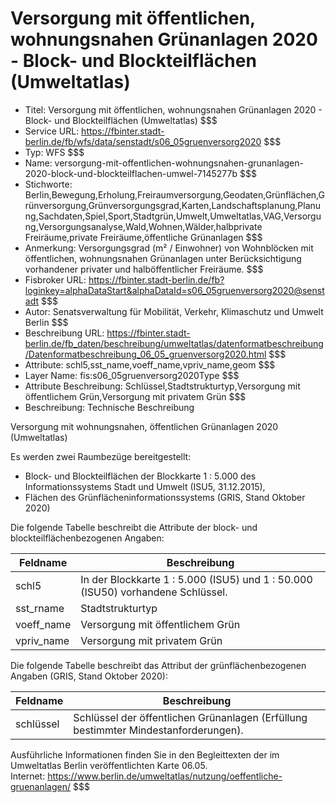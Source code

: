 # Versorgung mit öffentlichen, wohnungsnahen Grünanlagen 2020 - Block- und Blockteilflächen (Umweltatlas)
- Titel: Versorgung mit öffentlichen, wohnungsnahen Grünanlagen 2020 - Block- und Blockteilflächen (Umweltatlas) $$$
- Service URL: https://fbinter.stadt-berlin.de/fb/wfs/data/senstadt/s06_05gruenversorg2020 $$$
- Typ: WFS $$$
- Name: versorgung-mit-offentlichen-wohnungsnahen-grunanlagen-2020-block-und-blockteilflachen-umwel-7145277b $$$
- Stichworte: Berlin,Bewegung,Erholung,Freiraumversorgung,Geodaten,Grünflächen,Grünversorgung,Grünversorgungsgrad,Karten,Landschaftsplanung,Planung,Sachdaten,Spiel,Sport,Stadtgrün,Umwelt,Umweltatlas,VAG,Versorgung,Versorgungsanalyse,Wald,Wohnen,Wälder,halbprivate Freiräume,private Freiräume,öffentliche Grünanlagen $$$
- Anmerkung: Versorgungsgrad (m² / Einwohner) von Wohnblöcken mit öffentlichen, wohnungsnahen Grünanlagen unter Berücksichtigung vorhandener privater und halböffentlicher Freiräume. $$$
- Fisbroker URL: https://fbinter.stadt-berlin.de/fb?loginkey=alphaDataStart&alphaDataId=s06_05gruenversorg2020@senstadt $$$
- Autor: Senatsverwaltung für Mobilität, Verkehr, Klimaschutz und Umwelt Berlin $$$
- Beschreibung URL: https://fbinter.stadt-berlin.de/fb_daten/beschreibung/umweltatlas/datenformatbeschreibung/Datenformatbeschreibung_06_05_gruenversorg2020.html $$$
- Attribute: schl5,sst_name,voeff_name,vpriv_name,geom $$$
- Layer Name: fis:s06_05gruenversorg2020Type $$$
- Attribute Beschreibung: Schlüssel,Stadtstrukturtyp,Versorgung mit öffentlichem Grün,Versorgung mit privatem Grün $$$
- Beschreibung: Technische Beschreibung 

Versorgung mit wohnungsnahen, öffentlichen Grünanlagen 2020 (Umweltatlas)

Es werden zwei Raumbezüge bereitgestellt:

* Block- und Blockteilflächen der Blockkarte 1 : 5.000 des Informationssystems Stadt und Umwelt (ISU5, 31.12.2015),
* Flächen des Grünflächeninformationssystems (GRIS, Stand Oktober 2020)

Die folgende Tabelle beschreibt die Attribute der block- und blockteilflächenbezogenen Angaben:

| **Feldname** | **Beschreibung**                                                                |
| ------------ | ------------------------------------------------------------------------------- |
| schl5        | In der Blockkarte 1 : 5.000 (ISU5) und 1 : 50.000 (ISU50) vorhandene Schlüssel. |
| sst\_rname   | Stadtstrukturtyp                                                                |
| voeff\_name  | Versorgung mit öffentlichem Grün                                                |
| vpriv\_name  | Versorgung mit privatem Grün                                                    |

Die folgende Tabelle beschreibt das Attribut der grünflächenbezogenen Angaben (GRIS, Stand Oktober 2020):

| **Feldname** | **Beschreibung**                                                                    |
| ------------ | ----------------------------------------------------------------------------------- |
| schlüssel    | Schlüssel der öffentlichen Grünanlagen (Erfüllung bestimmter Mindestanforderungen). |

Ausführliche Informationen finden Sie in den Begleittexten der im Umweltatlas Berlin veröffentlichten Karte 06.05.  
Internet: https://www.berlin.de/umweltatlas/nutzung/oeffentliche-gruenanlagen/ $$$
